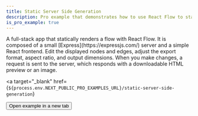 ```yaml
---
title: Static Server Side Generation
description: Pro example that demonstrates how to use React Flow to statically generate a Flow
is_pro_example: true
---
```



<ExampleLayout>
A full-stack app that statically renders a flow with React Flow. It is composed of a small [Express](https://expressjs.com/) server and a simple React frontend. Edit the displayed nodes and edges, adjust the export format, aspect ratio, and output dimensions. When you make changes, a request is sent to the server, which responds with a downloadable HTML preview or an image.

<ProExampleViewer slug="static-server-side-generation" />

<a
  target="_blank"
  href={`${process.env.NEXT_PUBLIC_PRO_EXAMPLES_URL}/static-server-side-generation`}
>
  <Button variant="link">Open example in a new tab</Button>
</a>

</ExampleLayout>
